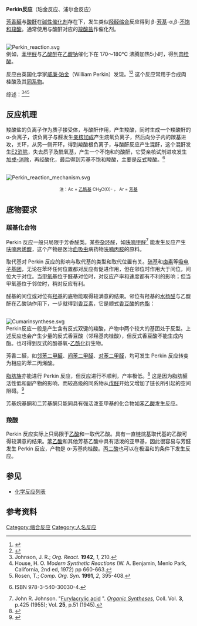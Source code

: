 {{NoteTA
|T=zh-hans:珀金反应;zh-hant:柏金反應
|1=zh-hans:珀金;zh-hant:柏金
}}
{{Reactionbox
| verifiedrevid = 342064841
| Type = 缩合反应
| NamedAfter = [[威廉·珀金|威廉·珀金]]
| Section2 = {{Reactionbox Identifiers
   | RSC_ontology_id_verified = {{rsccite}}
| RSC_ontology_id = 0000003
 }}
| Reaction = {{Reactionbox Reaction
   | Reactant1 = [[芳香|芳香]][[醛|醛]]
   | Reactant2 = [[酸酐|酸酐]]
   | Reagent1 = 酸的[[碱式盐|碱式盐]]
   | Product1 = [[肉桂酸|肉桂酸]]衍生物
  }}
}}
'''Perkin反应'''（珀金反应、浦尔金反应）

[[芳香族化合物|芳香]][[醛|醛]]与[[酸酐|酸酐]]在[[碱性|碱性]][[催化剂|催化剂]]存在下，发生类似[[羟醛缩合|羟醛缩合]]反应得到 β-[[芳基|芳基]]-α,β-[[不饱和化合物|不饱和]][[羧酸|羧酸]]。通常使用与酸酐对应的[[羧酸盐|羧酸盐]]作催化剂。

<br />
[[File:Perkin_reaction.svg|center]]
<br />

例如，[[苯甲醛|苯甲醛]]与[[乙酸酐|乙酸酐]]在[[乙酸钠|乙酸钠]]催化下在 170～180°C 沸腾加热5小时，得到[[肉桂酸|肉桂酸]]。

反应由英国化学家[[威廉·珀金|威廉·珀金]]（William Perkin）发现。<ref>{{cite journal en|title=On the hydride of aceto-salicyl|author=W. H. Perkin F.R.S.|journal=[[J._Chem._Soc.|J. Chem. Soc.]]|year=1868|volume=21|issue=53|pages=181–186|doi=10.1039/JS8682100181}}</ref><ref>{{cite journal en|title=On the formation of coumarin and of cinnamic and of other analogous acids from the aromatic aldehydes|author=W. H. Perkin F.R.S. |journal=[[J._Chem._Soc.|J. Chem. Soc.]]|year=1877|volume=31|pages=388–427|doi=10.1039/JS8773100388}}</ref> 这个反应常用于合成肉桂酸及其[[同系物|同系物]]。

综述：<ref>Johnson, J. R.; ''Org. React.'' '''1942''', ''1'', 210.</ref><ref>House, H. O. ''Modern Synthetic Reactions'' (W. A. Benjamin, Menlo Park, California, 2nd ed, 1972) pp 660-663.</ref><ref>Rosen, T.; ''Comp. Org. Syn.'' '''1991''', ''2'', 395-408. </ref>

== 反应机理 ==
羧酸盐的负离子作为质子接受体，与酸酐作用，产生羧酸，同时生成一个羧酸酐的α-负离子，该负离子与醛发生[[亲核加成|亲核加成]]产生烷氧负离子，然后向分子内的羰基进攻，关环，从另一侧开环，得到羧酸根负离子，与酸酐反应产生混酐，这个混酐发生[[E2消除|E2消除]]，失去质子及酰氧基，产生一个不饱和的酸酐，它受亲核试剂进攻发生[[加成-消除机理|加成-消除]]，再经酸化，最后得到芳基不饱和羧酸，主要是[[顺反异构|反式]]羧酸。<ref>{{cite book en|title=Name Reactions: A Collection of Detailed Reaction Mechanisms|url=https://archive.org/details/namereactionsthi00liji|publisher=Springer Berlin Heidelberg|edition=3rd ed.|doi=10.1007/3-540-30031-7|pages=[https://archive.org/details/namereactionsthi00liji/page/n471 454]–455|author=Jie Jack Li|year=2006}} ISBN 978-3-540-30030-4.</ref>

<br />
[[File:Perkin_reaction_mechanism.svg|center]]
<br />

<center><small>注：Ac = [[乙酰基|乙酰基]] CH<sub>3</sub>C(O)- ， Ar = [[芳基|芳基]]</small></center>

== 底物要求 ==
=== 羰基化合物 ===
Perkin 反应一般只局限于芳香醛类。某些[[杂环|杂环]]醛，如[[呋喃甲醛|呋喃甲醛]]<ref>John R. Johnson. "[http://www.orgsyn.org/orgsyn/orgsyn/prepContent.asp?prep=cv3p0425 Furylacrylic acid] {{Wayback|url=http://www.orgsyn.org/orgsyn/orgsyn/prepContent.asp?prep=cv3p0425 |date=20071007023020 }}". ''[[Organic_Syntheses|Organic Syntheses]]'', Coll. Vol. '''3''', p.425 (1955); Vol. '''25''', p.51 (1945).</ref> 能发生反应产生[[呋喃丙烯酸|呋喃丙烯酸]]，这个产物是医治[[血吸虫|血吸虫]]病药物[[呋喃丙胺|呋喃丙胺]]的原料。

取代基对 Perkin 反应的影响与取代基的类型和取代位置有关。[[硝基|硝基]]和[[卤素|卤素]]等[[吸电子基团|吸电子基团]]，无论在苯环任何位置都对反应有促进作用，但在邻位时作用大于间位，间位大于对位。当[[甲氧基|甲氧基]]位于醛基对位时，对反应产率和速度都有不利的影响；但当甲氧基位于邻位时，稍对反应有利。

醛基的间位或对位有[[羟基|羟基]]的底物能取得较满意的结果。邻位有羟基的[[水杨醛|水杨醛]]与乙酸酐在乙酸钠作用下，一步就得到[[香豆素|香豆素]]，它是顺式[[香豆酸|香豆酸]]的[[内酯|内酯]]：

<br />
[[File:Cumarinsynthese.svg|center]]
<br />

Perkin反应一般是产生含有反式双键的羧酸，产物中两个较大的基团处于反型。上述反应也会产生少量的反式香豆酸（邻羟基肉桂酸），但反式香豆酸不能生成内酯。也可得到反式的酚基氧-[[乙酰化|乙酰化]]衍生物。

芳香二醛，如[[邻苯二甲醛|邻苯二甲醛]]、[[间苯二甲醛|间苯二甲醛]]、[[对苯二甲醛|对苯二甲醛]]，均可发生 Perkin 反应转变为相应的苯二丙烯酸。

[[脂肪族化合物|脂肪族]]亦能进行 Perkin 反应，但反应进行不顺利，产率极低。<ref>{{cite journal en|title=Aliphatic aldehydes in the Perkin reaction|author=Malcolm Crawford, W. T. Little|journal=J. Chem. Soc.|year=1959|pages=722–728|doi=10.1039/JR9590000722}}</ref> 这是因为脂肪醛活性低和副产物的影响，而较高级的同系物从[[戊醛|戊醛]]开始又增加了链长所引起的空间阻碍。<ref>{{cite journal en|title=The inhibiting effect of chain-lengthening on aldehyde reactivity in the Perkin reaction|author=Malcolm Crawford, W. T. Little|journal=J. Chem. Soc.|year=1959|pages=732–734|doi=10.1039/JR9590000732}}</ref>

芳基烷基酮和二芳基酮只能同具有强活泼亚甲基的化合物如[[苯乙酸|苯乙酸]]发生反应。

=== 羧酸 ===
Perkin 反应实际上只局限于[[乙酸|乙酸]]和一取代乙酸。具有一直链烷基取代基的乙酸可得较满意的结果。[[苯乙酸|苯乙酸]]和其他芳基乙酸中具有活泼的亚甲基，因此很容易与芳醛发生 Perkin 反应，产物是 α-芳基肉桂酸。[[丙二酸|丙二酸]]也可以在极温和的条件下发生反应。

== 参见 ==
*[[化学反应列表|化学反应列表]]

== 参考资料 ==
{{reflist}}

[[Category:缩合反应|Category:缩合反应]]
[[Category:人名反应|Category:人名反应]]